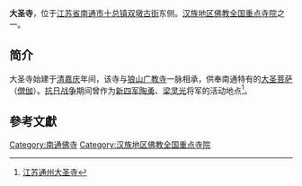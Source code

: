 '''大圣寺'''，位于[[江苏省|江苏省]][[南通市|南通市]][[十总镇|十总镇]][[双墩古街|双墩古街]]东侧。[[汉族地区佛教全国重点寺院|汉族地区佛教全国重点寺院]]之一。

== 简介 ==
大圣寺始建于[[清朝|清]][[嘉庆|嘉庆]]年间，该寺与[[狼山_(江苏)|狼山]][[广教寺|广教寺]]一脉相承，供奉南通特有的[[大圣菩萨|大圣菩萨]]（[[僧伽|僧伽]]）。[[抗日战争|抗日战争]]期间曾作为[[新四军|新四军]][[陶勇|陶勇]]、[[梁灵光|梁灵光]]将军的活动地点<ref>[http://www.plm.org.cn/gnews/2008326/200832692509.html 江苏通州大圣寺]{{dead link|date=2017年12月 |bot=InternetArchiveBot |fix-attempted=yes }}</ref>。

==參考文獻==
<div class="references-small">
<references />
</div>

{{China-buddhism-temple}}
{{佛教小作品}}
[[Category:南通佛寺|Category:南通佛寺]]
[[Category:汉族地区佛教全国重点寺院|Category:汉族地区佛教全国重点寺院]]